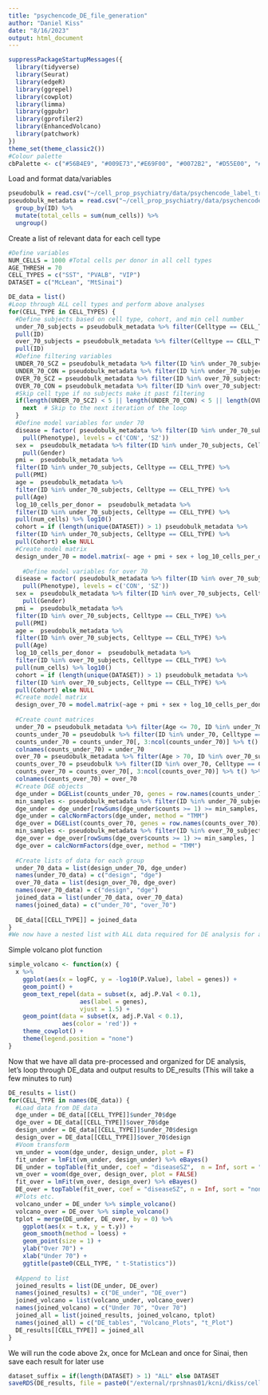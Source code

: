```yaml
---
title: "psychencode_DE_file_generation"
author: "Daniel Kiss"
date: "8/16/2023"
output: html_document
---
```


```r
suppressPackageStartupMessages({
  library(tidyverse)
  library(Seurat)
  library(edgeR)
  library(ggrepel)
  library(cowplot)
  library(limma)
  library(ggpubr)
  library(gprofiler2)
  library(EnhancedVolcano)
  library(patchwork)
})
theme_set(theme_classic2())
#Colour palette
cbPalette <- c("#56B4E9", "#009E73","#E69F00", "#0072B2", "#D55E00", "#CC79A7","#000000","#F0E442")
```


Load and format data/variables
```r
pseudobulk = read.csv("~/cell_prop_psychiatry/data/psychencode_label_transferred_pseudobulk_raw.csv")[,-1]
pseudobulk_metadata = read.csv("~/cell_prop_psychiatry/data/psychencode_label_transferred_pseudobulk_metadata.csv") %>%
  group_by(ID) %>%
  mutate(total_cells = sum(num_cells)) %>%
  ungroup() 
```


Create a list of relevant data for each cell type
```r
#Define variables
NUM_CELLS = 1000 #Total cells per donor in all cell types
AGE_THRESH = 70 
CELL_TYPES = c("SST", "PVALB", "VIP")
DATASET = c("McLean", "MtSinai")

DE_data = list()
#Loop through ALL cell types and perform above analyses
for(CELL_TYPE in CELL_TYPES) {
  #Define subjects based on cell type, cohort, and min cell number
  under_70_subjects = pseudobulk_metadata %>% filter(Celltype == CELL_TYPE, total_cells > NUM_CELLS, Age <= 70, Cohort %in% DATASET) %>% 
  pull(ID)
  over_70_subjects = pseudobulk_metadata %>% filter(Celltype == CELL_TYPE, total_cells > NUM_CELLS, Age > 70, Cohort %in% DATASET) %>% 
  pull(ID)
  #Define filtering variables 
  UNDER_70_SCZ = pseudobulk_metadata %>% filter(ID %in% under_70_subjects, Celltype == CELL_TYPE, Phenotype == "SZ") %>% pull(ID)
  UNDER_70_CON = pseudobulk_metadata %>% filter(ID %in% under_70_subjects, Celltype == CELL_TYPE, Phenotype == "CON") %>% pull(ID)
  OVER_70_SCZ = pseudobulk_metadata %>% filter(ID %in% over_70_subjects, Celltype == CELL_TYPE, Phenotype == "SZ") %>% pull(ID)
  OVER_70_CON = pseudobulk_metadata %>% filter(ID %in% over_70_subjects, Celltype == CELL_TYPE, Phenotype == "CON") %>% pull(ID)
  #Skip cell type if no subjects make it past filtering
  if(length(UNDER_70_SCZ) < 5 || length(UNDER_70_CON) < 5 || length(OVER_70_SCZ) < 5 || length(OVER_70_CON) < 5) {
    next  # Skip to the next iteration of the loop
  }
  #Define model variables for under 70
  disease = factor( pseudobulk_metadata %>% filter(ID %in% under_70_subjects, Celltype == CELL_TYPE) %>% 
    pull(Phenotype), levels = c('CON', 'SZ'))
  sex =  pseudobulk_metadata %>% filter(ID %in% under_70_subjects, Celltype == CELL_TYPE) %>% 
    pull(Gender)
  pmi =  pseudobulk_metadata %>% 
  filter(ID %in% under_70_subjects, Celltype == CELL_TYPE) %>% 
  pull(PMI)
  age =  pseudobulk_metadata %>% 
  filter(ID %in% under_70_subjects, Celltype == CELL_TYPE) %>% 
  pull(Age)
  log_10_cells_per_donor =  pseudobulk_metadata %>% 
  filter(ID %in% under_70_subjects, Celltype == CELL_TYPE) %>% 
  pull(num_cells) %>% log10()
  cohort = if (length(unique(DATASET)) > 1) pseudobulk_metadata %>% 
  filter(ID %in% under_70_subjects, Celltype == CELL_TYPE) %>% 
  pull(Cohort) else NULL
  #Create model matrix 
  design_under_70 = model.matrix(~ age + pmi + sex + log_10_cells_per_donor + disease) 
  
    #Define model variables for over 70
  disease = factor( pseudobulk_metadata %>% filter(ID %in% over_70_subjects, Celltype == CELL_TYPE) %>% 
    pull(Phenotype), levels = c('CON', 'SZ'))
  sex =  pseudobulk_metadata %>% filter(ID %in% over_70_subjects, Celltype == CELL_TYPE) %>% 
    pull(Gender)
  pmi =  pseudobulk_metadata %>% 
  filter(ID %in% over_70_subjects, Celltype == CELL_TYPE) %>% 
  pull(PMI)
  age =  pseudobulk_metadata %>% 
  filter(ID %in% over_70_subjects, Celltype == CELL_TYPE) %>% 
  pull(Age)
  log_10_cells_per_donor =  pseudobulk_metadata %>% 
  filter(ID %in% over_70_subjects, Celltype == CELL_TYPE) %>% 
  pull(num_cells) %>% log10()
  cohort = if (length(unique(DATASET)) > 1) pseudobulk_metadata %>% 
  filter(ID %in% over_70_subjects, Celltype == CELL_TYPE) %>% 
  pull(Cohort) else NULL
  #Create model matrix 
  design_over_70 = model.matrix(~age + pmi + sex + log_10_cells_per_donor +  disease) 
  
  #Create count matrices
  under_70 = pseudobulk_metadata %>% filter(Age <= 70, ID %in% under_70_subjects, Celltype == CELL_TYPE) %>% pull(ID) 
  counts_under_70 = pseudobulk %>% filter(ID %in% under_70, Celltype == CELL_TYPE)
  counts_under_70 = counts_under_70[, 3:ncol(counts_under_70)] %>% t() %>% as.data.frame()
  colnames(counts_under_70) = under_70
  over_70 = pseudobulk_metadata %>% filter(Age > 70, ID %in% over_70_subjects, Celltype == CELL_TYPE) %>% pull(ID) 
  counts_over_70 = pseudobulk %>% filter(ID %in% over_70, Celltype == CELL_TYPE)
  counts_over_70 = counts_over_70[, 3:ncol(counts_over_70)] %>% t() %>% as.data.frame()
  colnames(counts_over_70) = over_70
  #Create DGE objects
  dge_under = DGEList(counts_under_70, genes = row.names(counts_under_70))
  min_samples <- pseudobulk_metadata %>% filter(ID %in% under_70_subjects, Celltype == CELL_TYPE) %>% nrow * 0.8
  dge_under = dge_under[rowSums(dge_under$counts >= 1) >= min_samples, ]
  dge_under = calcNormFactors(dge_under, method = "TMM")
  dge_over = DGEList(counts_over_70, genes = row.names(counts_over_70))
  min_samples <- pseudobulk_metadata %>% filter(ID %in% over_70_subjects, Celltype == CELL_TYPE) %>% nrow * 0.8
  dge_over = dge_over[rowSums(dge_over$counts >= 1) >= min_samples, ]
  dge_over = calcNormFactors(dge_over, method = "TMM")
  
  #Create lists of data for each group
  under_70_data = list(design_under_70, dge_under)
  names(under_70_data) = c("design", "dge")
  over_70_data = list(design_over_70, dge_over)
  names(over_70_data) = c("design", "dge")
  joined_data = list(under_70_data, over_70_data)
  names(joined_data) = c("under_70", "over_70")
  
  DE_data[[CELL_TYPE]] = joined_data
}
#We now have a nested list with ALL data required for DE analysis for all cell types with >1 subject per age group
```

Simple volcano plot function 
```r
simple_volcano <- function(x) {
  x %>%
    ggplot(aes(x = logFC, y = -log10(P.Value), label = genes)) + 
    geom_point() +
    geom_text_repel(data = subset(x, adj.P.Val < 0.1), 
                    aes(label = genes), 
                    vjust = 1.5) + 
    geom_point(data = subset(x, adj.P.Val < 0.1), 
               aes(color = 'red')) + 
    theme_cowplot() +
    theme(legend.position = "none")
}
```


Now that we have all data pre-processed and organized for DE analysis, let's loop through DE_data and output results to DE_results (This will take a few minutes to run)
```r
DE_results = list()
for(CELL_TYPE in names(DE_data)) {
  #Load data from DE_data
  dge_under = DE_data[[CELL_TYPE]]$under_70$dge 
  dge_over = DE_data[[CELL_TYPE]]$over_70$dge 
  design_under = DE_data[[CELL_TYPE]]$under_70$design
  design_over = DE_data[[CELL_TYPE]]$over_70$design
  #Voom transform
  vm_under = voom(dge_under, design_under, plot = F) 
  fit_under = lmFit(vm_under, design_under) %>% eBayes()
  DE_under = topTable(fit_under, coef = "diseaseSZ",  n = Inf, sort = "none", adjust.method = "BH", confint = T) 
  vm_over = voom(dge_over, design_over, plot = FALSE) 
  fit_over = lmFit(vm_over, design_over) %>% eBayes()
  DE_over = topTable(fit_over, coef = "diseaseSZ", n = Inf, sort = "none", adjust.method = "BH", confint = T)
  #Plots etc.
  volcano_under = DE_under %>% simple_volcano()
  volcano_over = DE_over %>% simple_volcano()
  tplot = merge(DE_under, DE_over, by = 0) %>% 
    ggplot(aes(x = t.x, y = t.y)) + 
    geom_smooth(method = loess) +
    geom_point(size = 1) +
    ylab("Over 70") +
    xlab("Under 70") +
    ggtitle(paste0(CELL_TYPE, " t-Statistics"))
  
  #Append to list
  joined_results = list(DE_under, DE_over)
  names(joined_results) = c("DE_under", "DE_over")
  joined_volcano = list(volcano_under, volcano_over)
  names(joined_volcano) = c("Under 70", "Over 70")
  joined_all = list(joined_results, joined_volcano, tplot)
  names(joined_all) = c("DE_tables", "Volcano_Plots", "t_Plot")
  DE_results[[CELL_TYPE]] = joined_all
}
```

We will run the code above 2x, once for McLean and once for Sinai, then save each result for later use 
```r
dataset_suffix = if(length(DATASET) > 1) "ALL" else DATASET
saveRDS(DE_results, file = paste0("/external/rprshnas01/kcni/dkiss/cell_prop_psychiatry/data/DE_results_", dataset_suffix))
```
